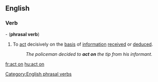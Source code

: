 ==English==

===Verb===
{{en-verb|acts on|acting on|acted on|acted on}} - ('''phrasal verb''')

# To [[act]] decisively on the [[basis]] of [[information]] [[receive]]d or [[deduce]]d.
#: ''The policeman decided to '''act on''' the tip from his informant.''

[[Category:English phrasal verbs]]

[[fr:act on]]
[[hu:act on]]